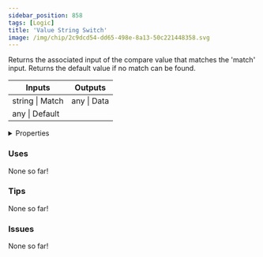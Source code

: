 ```yaml
---
sidebar_position: 858
tags: [Logic]
title: 'Value String Switch'
image: /img/chip/2c9dcd54-dd65-498e-8a13-50c221448358.svg
---
```


Returns the associated input of the compare value that matches the 'match' input. Returns the default value if no match can be found.



<IChip uuid="2c9dcd54-dd65-498e-8a13-50c221448358"/>

<table><thead><tr><th>Inputs</th><th>Outputs</th></tr></thead><tbody><tr><td>string | Match</td><td>any | Data</td></tr><tr><td>any | Default</td><td /></tr></tbody></table>

<details>
  <summary>Properties</summary>
  <div>
    <div>
    <table>
      <tbody>
        <tr>
          <td>Is beta required?</td>
          <td>No</td>
        </tr>
        <tr>
          <td>Is chip a trolling risk?</td>
          <td>No</td>
        </tr>
        <tr>
          <td>Is chip a role assignment risk?</td>
          <td>No</td>
        </tr>
        <tr>
          <td>Chip UUID</td>
          <td>2c9dcd54-dd65-498e-8a13-50c221448358</td>
        </tr>
        <tr>
          <td>Room availability</td>
          <td>Available everywhere</td>
        </tr>
      </tbody>
    </table>
    </div>
  </div>
</details>

### Uses

None so far!

### Tips

None so far!

### Issues

None so far!